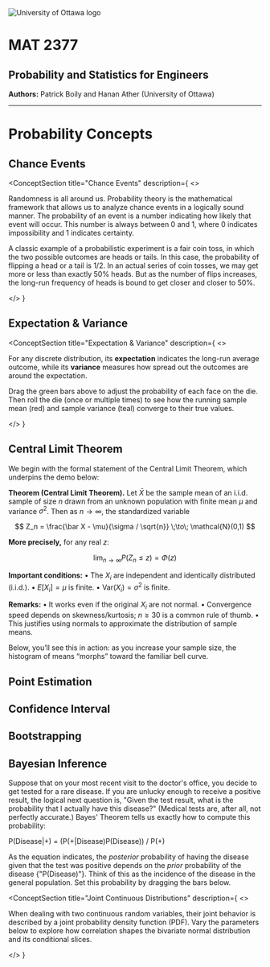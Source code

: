 

<div style={{ textAlign: 'center', marginTop: '2rem' }}>
  <img src="/uo.png" alt="University of Ottawa logo" width={75} height={75} style={{ objectFit: 'contain' }} />
  <h1>MAT 2377</h1>
  <h2>Probability and Statistics for Engineers</h2>
  <p><strong>Authors:</strong> Patrick Boily and Hanan Ather (University of Ottawa)</p>
  <hr style={{ margin: '2rem auto', width: '50%' }} />
</div>

# Probability Concepts

<h2 id="chance-events">Chance Events</h2>

<ConceptSection
  title="Chance Events"
  description={
    <>
      <p>
        Randomness is all around us. Probability theory is the mathematical
        framework that allows us to analyze chance events in a logically sound
        manner. The probability of an event is a number indicating how likely
        that event will occur. This number is always between 0 and 1, where 0
        indicates impossibility and 1 indicates certainty.
      </p>
      <p>
        A classic example of a probabilistic experiment is a fair coin toss,
        in which the two possible outcomes are heads or tails. In this case,
        the probability of flipping a head or a tail is 1/2. In an actual
        series of coin tosses, we may get more or less than exactly 50% heads.
        But as the number of flips increases, the long-run frequency of heads
        is bound to get closer and closer to 50%.
      </p>
    </>
  }
>
  <CoinFlipSimulation />
</ConceptSection>

<h2 id="expectation-variance">Expectation & Variance</h2>

<ConceptSection
  title="Expectation & Variance"
  description={
    <>
      <p>
        For any discrete distribution, its <strong>expectation</strong> indicates
        the long-run average outcome, while its <strong>variance</strong> measures
        how spread out the outcomes are around the expectation.
      </p>
      <p>
        Drag the green bars above to adjust the probability of each face on the die.
        Then roll the die (once or multiple times) to see how the running sample mean
        (red) and sample variance (teal) converge to their true values.
      </p>
    </>
  }
>
  <DistributionSimulation />
</ConceptSection>

<h2 id="central-limit-theorem">Central Limit Theorem</h2>

<ConceptSection title="Central Limit Theorem">
We begin with the formal statement of the Central Limit Theorem, which underpins the demo below:

**Theorem (Central Limit Theorem).** Let $\bar X$ be the sample mean of an i.i.d. sample of size $n$ drawn from an unknown population with finite mean $\mu$ and variance $\sigma^2$. Then as $n \to \infty$, the standardized variable

$$
Z_n = \frac{\bar X - \mu}{\sigma / \sqrt{n}} \;\to\; \mathcal{N}(0,1)
$$

**More precisely,** for any real $z$:

$$
\lim_{n\to\infty} P(Z_n \le z) = \Phi(z)
$$

**Important conditions:**
• The $X_i$ are independent and identically distributed (i.i.d.).
• $E[X_i] = \mu$ is finite.
• $\mathrm{Var}(X_i) = \sigma^2$ is finite.

**Remarks:**
• It works even if the original $X_i$ are not normal.
• Convergence speed depends on skewness/kurtosis; $n \ge 30$ is a common rule of thumb.
• This justifies using normals to approximate the distribution of sample means.

Below, you’ll see this in action: as you increase your sample size, the histogram of means “morphs” toward the familiar bell curve.

<CLTSimulation />

</ConceptSection>

<h2 id="point-estimation">Point Estimation</h2>

<ConceptSection title="Point Estimation">
  <PointEstimation />
</ConceptSection>

<h2 id="confidence-interval">Confidence Interval</h2>

<ConceptSection title="Confidence Interval">
  <ConfidenceInterval />
</ConceptSection>

<h2 id="bootstrapping">Bootstrapping</h2>

<ConceptSection title="Bootstrapping">
  <Bootstrapping />
</ConceptSection>

<h2 id="bayesian-inference">Bayesian Inference</h2>

<ConceptSection title="Bayesian Inference">
  <BayesSimulation />
  Suppose that on your most recent visit to the doctor's office, you decide to get tested for a rare disease. If you are unlucky enough to receive a positive result, the logical next question is, "Given the test result, what is the probability that I actually have this disease?" (Medical tests are, after all, not perfectly accurate.) Bayes' Theorem tells us exactly how to compute this probability:

P(Disease|+) = (P(+|Disease)P(Disease)) / P(+)

As the equation indicates, the *posterior* probability of having the disease given that the test was positive depends on the *prior* probability of the disease {"P(Disease)"}. Think of this as the incidence of the disease in the general population. Set this probability by dragging the bars below.



</ConceptSection>


<ConceptSection title="Continuous Distributions">
<ContinuousDistributionsPDF />
</ConceptSection>

<ConceptSection title="Expectation & Variance of a Continuous Random Variable">
<ContinuousExpectation />
</ConceptSection>

<ConceptSection
  title="Joint Continuous Distributions"
  description={
    <>
      <p>
        When dealing with two continuous random variables, their joint behavior is described by a
        joint probability density function (PDF). Vary the parameters below to explore how
        correlation shapes the bivariate normal distribution and its conditional slices.
      </p>
    </>
  }
>
  <JointNormalPDF />
  <ConditionalSliceDemo />
</ConceptSection>

